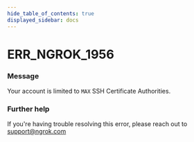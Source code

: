 ```yaml
---
hide_table_of_contents: true
displayed_sidebar: docs
---
```



# ERR_NGROK_1956

### Message

Your account is limited to `MAX` SSH Certificate Authorities.

<ErrorDetails error="err_ngrok_1956" />

### Further help

If you're having trouble resolving this error, please reach out to [support@ngrok.com](mailto:support@ngrok.com?subject=Help%20with%20ERR_NGROK_1956)

